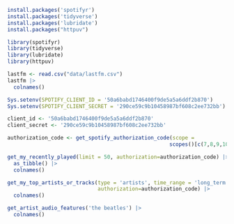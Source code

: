 ```r
install.packages('spotifyr')
install.packages('tidyverse')
install.packages('lubridate')
install.packages("httpuv")
```

```r
library(spotifyr)
library(tidyverse)
library(lubridate)
library(httpuv)
```

```r
lastfm <- read.csv("data/lastfm.csv")
lastfm |>
  colnames()
```

```r
Sys.setenv(SPOTIFY_CLIENT_ID = '50a6babd1746400f9de5a5a6ddf2b870')
Sys.setenv(SPOTIFY_CLIENT_SECRET = '290ce59c9b10458987bf608c2ee732bb')

client_id <- '50a6babd1746400f9de5a5a6ddf2b870'
client_secret <- '290ce59c9b10458987bf608c2ee732bb'

authorization_code <- get_spotify_authorization_code(scope = 
                                                    scopes()[c(7,8,9,10,14,15)])
```

```r
get_my_recently_played(limit = 50, authorization=authorization_code) |>
  as_tibble() |>
  colnames()
```

```r
get_my_top_artists_or_tracks(type = 'artists', time_range = 'long_term', 
                             authorization=authorization_code) |>
  colnames()
```

```r
get_artist_audio_features('the beatles') |>
  colnames()
```


